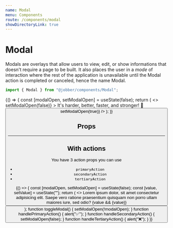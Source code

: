 ```yaml
---
name: Modal
menu: Components
route: /components/modal
showDirectoryLink: true
---
```



# Modal

Modals are overlays that allow users to view, edit, or show informations that
doesn't require a page to be built. It also places the user in a _mode_ of
interaction where the rest of the application is unavailable until the Modal
action is completed or canceled, hence the name Modal.

```ts
import { Modal } from "@jobber/components/Modal";
```

<Playground>
  {() => {
    const [modalOpen, setModalOpen] = useState(false);
    return (
      <>
        <Modal
          title="We've updated Jobber"
          open={modalOpen}
          onRequestClose={() => setModalOpen(false)}
        >
          <Content>
            <Text>It's harder, better, faster, and stronger! 🤖</Text>
          </Content>
        </Modal>
        <Button label="Open Modal" onClick={() => setModalOpen(true)} />
      </>
    );
  }}
</Playground>

## Props

<Props of={Modal} />

---

## With actions

You have 3 action props you can use

- `primaryAction`
- `secondaryAction`
- `tertiaryAction`

<Playground>
  {() => {
    const [modalOpen, setModalOpen] = useState(false);
    const [value, setValue] = useState("");
    return (
      <>
        <Modal
          title="Hold the phone!"
          open={modalOpen}
          primaryAction={{ label: "Submit", onClick: handlePrimaryAction }}
          secondaryAction={{ label: "Cancel", onClick: handleSecondaryAction }}
          tertiaryAction={{ label: "Delete", onClick: handleTertiaryAction }}
          onRequestClose={toggleModal}
        >
          <Content>
            <Text>
              Lorem ipsum dolor, sit amet consectetur adipisicing elit. Saepe
              vero ratione praesentium quisquam non porro ullam maiores iure,
              sed odio?
            </Text>
            {value && <Text>{value}</Text>}
            <InputText value={value} onChange={setValue} />
          </Content>
        </Modal>
        <Button label="Open Modal" onClick={toggleModal} />
      </>
    );
    function toggleModal() {
      setModalOpen(!modalOpen);
    }
    function handlePrimaryAction() {
      alert("✅");
    }
    function handleSecondaryAction() {
      setModalOpen(false);
    }
    function handleTertiaryAction() {
      alert("❌");
    }
  }}
</Playground>
